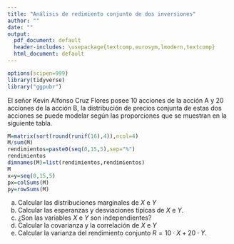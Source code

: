 ```yaml
---
title: "Análisis de redimiento conjunto de dos inversiones"
author: ""
date: ""
output:
  pdf_document: default
  header-includes: \usepackage{textcomp,eurosym,lmodern,textcomp}
  html_document: default
---
```


```r
options(scipen=999)
library(tidyverse)
library("ggpubr")
```


El señor  Kevin Alfonso Cruz Flores posee  10 acciones de la acción A y 20 acciones de la acción B, la distribución de precios  conjunta de estas dos acciones se puede modelar según las proporciones  que se muestran en la siguiente tabla.





```r
M=matrix(sort(round(runif(16),4)),ncol=4)
M/sum(M)
rendimientos=paste0(seq(0,15,5),sep="%")
rendimientos
dimnames(M)=list(rendimientos,rendimientos)
M
x=y=seq(0,15,5)
px=colSums(M)
py=rowSums(M)
```


\begin{center}
\begin{tabular}{|l||r|r|r|r|}
\hline
 $P(X=x,Y=y)$ & \multicolumn{4}{c|}{Rendimiento $Y=y$}\\
\cline{1-5}
Rendimiento $X=x$    & 0\%    & 5\%    &  10\%   &  15\% \\
\hline
  0\% & 0.0049 & 0.0472 & 0.0637 & 0.1031 \\ 
  5\% & 0.0053 & 0.0524 & 0.0661& 0.1039\\ 
  10\% & 0.0119 & 0.0527 & 0.0783 & 0.1086 \\ 
  15\% & 0.0284 & 0.061 & 0.102 & 0.1105\\ 
\hline
\end{tabular}
\end{center}


a.  Calcular las distribuciones marginales de $X$ e $Y$
b.  Calcular las esperanzas y desviaciones típicas de $X$ e $Y$.
c.  ¿Son las variables $X$ e $Y$ son independientes?
d.  Calcular la covarianza y la correlación de $X$ e  $Y$
e.  Calcular la varianza del rendimiento conjunto $R=10\cdot X+ 20 \cdot Y$.


